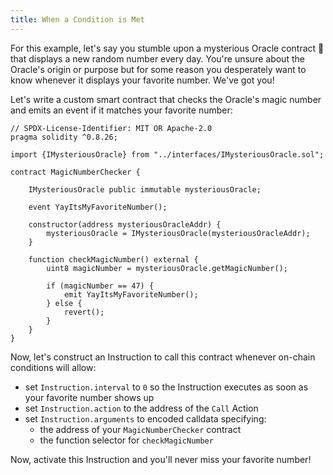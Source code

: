 ```yaml
---
title: When a Condition is Met
---
```


For this example, let's say you stumble upon a mysterious Oracle contract :crystal_ball: that displays a new random number every day. You're unsure about the Oracle's origin or purpose but for some reason you desperately want to know whenever it displays your favorite number. We've got you!

Let's write a custom smart contract that checks the Oracle's magic number and emits an event if it matches your favorite number:

```solidity
// SPDX-License-Identifier: MIT OR Apache-2.0
pragma solidity ^0.8.26;

import {IMysteriousOracle} from "../interfaces/IMysteriousOracle.sol";

contract MagicNumberChecker {

    IMysteriousOracle public immutable mysteriousOracle;

    event YayItsMyFavoriteNumber();

    constructor(address mysteriousOracleAddr) {
        mysteriousOracle = IMysteriousOracle(mysteriousOracleAddr);
    }

    function checkMagicNumber() external {
        uint8 magicNumber = mysteriousOracle.getMagicNumber();

        if (magicNumber == 47) {
            emit YayItsMyFavoriteNumber();
        } else {
            revert();
        }
    }
}
```

Now, let's construct an Instruction to call this contract whenever on-chain conditions will allow:

- set `Instruction.interval` to `0` so the Instruction executes as soon as your favorite number shows up
- set `Instruction.action` to the address of the `Call` Action
- set `Instruction.arguments` to encoded calldata specifying:
  - the address of your `MagicNumberChecker` contract
  - the function selector for `checkMagicNumber`

Now, activate this Instruction and you'll never miss your favorite number!
